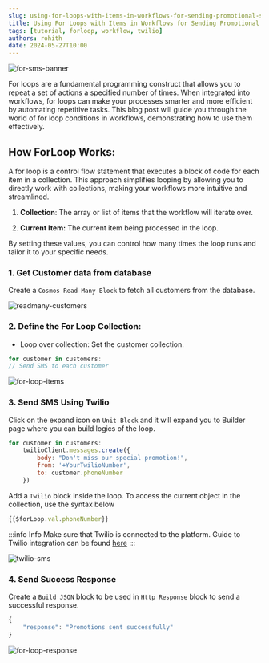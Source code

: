 ```yaml
---
slug: using-for-loops-with-items-in-workflows-for-sending-promotional-sms-messages
title: Using For Loops with Items in Workflows for Sending Promotional SMS Messages
tags: [tutorial, forloop, workflow, twilio]
authors: rohith
date: 2024-05-27T10:00
---
```


![for-sms-banner](/assets/blogs/using-for-loops-with-items-in-workflows-for-sending-promotional-sms-messages/for-sms-banner.png)

For loops are a fundamental programming construct that allows you to repeat a set of actions a specified number of times. When integrated into workflows, for loops can make your processes smarter and more efficient by automating repetitive tasks. This blog post will guide you through the world of for loop conditions in workflows, demonstrating how to use them effectively.
 
## How ForLoop Works:
 
A for loop is a control flow statement that executes a block of code for each item in a collection. This approach simplifies looping by allowing you to directly work with collections, making your workflows more intuitive and streamlined.

1. **Collection**: The array or list of items that the workflow will iterate over. 

2. **Current Item:** The current item being processed in the loop.
 
By setting these values, you can control how many times the loop runs and tailor it to your specific needs.

### 1. Get Customer data from database

Create a `Cosmos Read Many Block` to fetch all customers from the database.

![readmany-customers](/assets/blogs/using-for-loops-with-items-in-workflows-for-sending-promotional-sms-messages/readmany-customers.png)
 

### 2. Define the For Loop Collection:

- Loop over collection: Set the customer collection.
```jsx
for customer in customers:
// Send SMS to each customer
```

![for-loop-items](/assets/blogs/using-for-loops-with-items-in-workflows-for-sending-promotional-sms-messages/for-loop-items.png)

### 3. Send SMS Using Twilio

Click on the expand icon on `Unit Block` and it will expand you to Builder page where you can build logics of the loop.

```jsx Sample Pseudo Code
for customer in customers:  
    twilioClient.messages.create({
        body: "Don't miss our special promotion!",
        from: '+YourTwilioNumber',
        to: customer.phoneNumber
    })
```

Add a `Twilio` block inside the loop. 
To access the current object in the collection, use the syntax below 
```jsx 
{{$forLoop.val.phoneNumber}}
```

:::info Info 
Make sure that Twilio is connected to the platform. Guide to Twilio integration can be found [here](/integrations/twilio/)
:::
 
![twilio-sms](/assets/blogs/using-for-loops-with-items-in-workflows-for-sending-promotional-sms-messages/twilio-sms.png)

### 4. Send Success Response

Create a `Build JSON` block to be used in `Http Response` block to send a successful response.

```jsx
{
    "response": "Promotions sent successfully"
}
```

![for-loop-response](/assets/blogs/using-for-loops-with-items-in-workflows-for-sending-promotional-sms-messages/for-loop-response.png)
